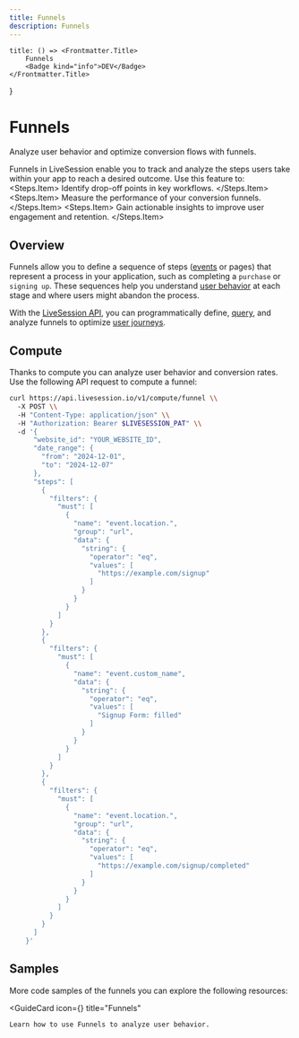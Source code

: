 ```yaml
---
title: Funnels
description: Funnels
---
```


    title: () => <Frontmatter.Title>
        Funnels
        <Badge kind="info">DEV</Badge>
    </Frontmatter.Title>
}

# Funnels
<Subtitle>
    Analyze user behavior and optimize conversion flows with funnels.
</Subtitle>

Funnels in LiveSession enable you to track and analyze the steps users take within your app to reach a desired outcome. Use this feature to:
<Steps>
    <Steps.Item>
        Identify drop-off points in key workflows.
    </Steps.Item>
    <Steps.Item>
        Measure the performance of your conversion funnels.
    </Steps.Item>
    <Steps.Item>
        Gain actionable insights to improve user engagement and retention.
    </Steps.Item>
</Steps>

## Overview
Funnels allow you to define a sequence of steps ([events](https://livesession.io) or pages) that represent a process in your application, such as completing a `purchase` or `signing up`.
These sequences help you understand [user behavior](https://livesession.io) at each stage and where users might abandon the process.

With the [LiveSession API](https://livesession.io), you can programmatically define, [query](https://livesession.io),
and analyze funnels to optimize [user journeys](https://livesession.io).

## Compute
Thanks to compute you can analyze user behavior and conversion rates. Use the following API request to compute a funnel:

```bash Computing a funnel
curl https://api.livesession.io/v1/compute/funnel \\
  -X POST \\
  -H "Content-Type: application/json" \\
  -H "Authorization: Bearer $LIVESESSION_PAT" \\
  -d '{
      "website_id": "YOUR_WEBSITE_ID",
      "date_range": {
        "from": "2024-12-01",
        "to": "2024-12-07"
      },
      "steps": [
        {
          "filters": {
            "must": [
              {
                "name": "event.location.",
                "group": "url",
                "data": {
                  "string": {
                    "operator": "eq",
                    "values": [
                      "https://example.com/signup"
                    ]
                  }
                }
              }
            ]
          }
        },
        {
          "filters": {
            "must": [
              {
                "name": "event.custom_name",
                "data": {
                  "string": {
                    "operator": "eq",
                    "values": [
                      "Signup Form: filled"
                    ]
                  }
                }
              }
            ]
          }
        },
        {
          "filters": {
            "must": [
              {
                "name": "event.location.",
                "group": "url",
                "data": {
                  "string": {
                    "operator": "eq",
                    "values": [
                      "https://example.com/signup/completed"
                    ]
                  }
                }
              }
            ]
          }
        }
      ]
    }'
```

## Samples
More code samples of the funnels you can explore the following resources:

<GuideCard
    icon={<IconFunnels/>}
    title="Funnels"
>
    Learn how to use Funnels to analyze user behavior.
</GuideCard>
